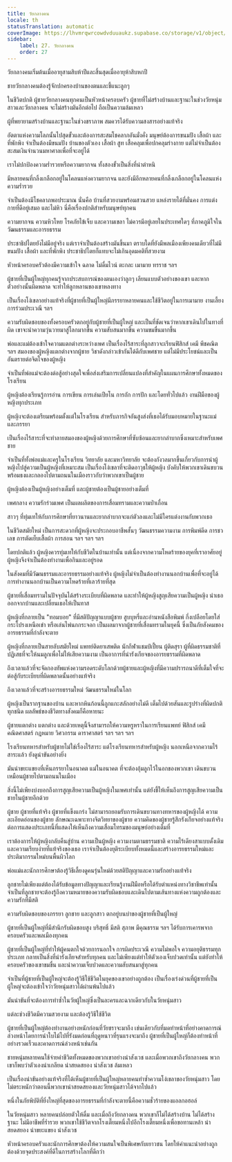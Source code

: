 ```yaml
---
title: วัยกลางคน
locale: th
statusTranslation: automatic
coverImage: https://lhvmrqwrcowdvduuaukz.supabase.co/storage/v1/object/public/strapi-uploads/small_cover-educacion-fundamental.webp-2d51a7828a2b1309555be27f7e2a61a0.webp
sidebar:
    label: 27. วัยกลางคน
    order: 27
---
```

วัยกลางคนเริ่มต้นเมื่ออายุสามสิบห้าปีและสิ้นสุดเมื่ออายุห้าสิบหกปี

ชายวัยกลางคนต้องรู้จักปกครองบ้านของตนและชี้แนะลูกๆ

ในชีวิตปกติ ผู้ชายวัยกลางคนทุกคนเป็นหัวหน้าครอบครัว ผู้ชายที่ไม่สร้างบ้านและฐานะในช่วงวัยหนุ่มสาวและวัยกลางคน จะไม่สร้างมันอีกต่อไป ถือเป็นความล้มเหลว

ผู้ที่พยายามสร้างบ้านและฐานะในช่วงชราภาพ สมควรได้รับความสงสารอย่างแท้จริง

อัตตาแห่งความโลภนั้นไปสุดขั้วและต้องการสะสมโชคลาภอันมั่งคั่ง มนุษย์ต้องการขนมปัง เสื้อผ้า และที่พักพิง จำเป็นต้องมีขนมปัง บ้านของตัวเอง เสื้อผ้า สูท เสื้อคลุมเพื่อปกคลุมร่างกาย แต่ไม่จำเป็นต้องสะสมเงินจำนวนมหาศาลเพื่อที่จะอยู่ได้

เราไม่ปกป้องความร่ำรวยหรือความยากจน ทั้งสองขั้วเป็นสิ่งที่น่าตำหนิ

มีหลายคนที่กลิ้งเกลือกอยู่ในโคลนแห่งความยากจน และยังมีอีกหลายคนที่กลิ้งเกลือกอยู่ในโคลนแห่งความร่ำรวย

จำเป็นต้องมีโชคลาภพอประมาณ นั่นคือ บ้านที่สวยงามพร้อมสวนสวย แหล่งรายได้ที่มั่นคง การแต่งกายที่ดีอยู่เสมอ และไม่หิว นี่คือเรื่องปกติสำหรับมนุษย์ทุกคน

ความยากจน ความหิวโหย โรคภัยไข้เจ็บ และความเขลา ไม่ควรมีอยู่เลยในประเทศใดๆ ที่ภาคภูมิใจในวัฒนธรรมและอารยธรรม

ประชาธิปไตยยังไม่มีอยู่จริง แต่เราจำเป็นต้องสร้างมันขึ้นมา ตราบใดที่ยังมีพลเมืองเพียงคนเดียวที่ไม่มีขนมปัง เสื้อผ้า และที่พักพิง ประชาธิปไตยก็แทบจะไม่เกินอุดมคติที่สวยงาม

หัวหน้าครอบครัวต้องมีความเข้าใจ ฉลาด ไม่ดื่มไวน์ ตะกละ เมามาย ทรราช ฯลฯ

ผู้ชายที่เป็นผู้ใหญ่ทุกคนรู้จากประสบการณ์ของตนเองว่าลูกๆ เลียนแบบตัวอย่างของเขา และหากตัวอย่างนั้นผิดพลาด จะทำให้ลูกหลานของเขาหลงทาง

เป็นเรื่องโง่เขลาอย่างแท้จริงที่ผู้ชายที่เป็นผู้ใหญ่มีภรรยาหลายคนและใช้ชีวิตอยู่ในการเมามาย งานเลี้ยง การร่วมประเวณี ฯลฯ

ความรับผิดชอบของทั้งครอบครัวตกอยู่กับผู้ชายที่เป็นผู้ใหญ่ และเป็นที่ชัดเจนว่าหากเขาเดินไปในทางที่ผิด เขาจะนำความวุ่นวายมาสู่โลกมากขึ้น ความสับสนมากขึ้น ความขมขื่นมากขึ้น

พ่อและแม่ต้องเข้าใจความแตกต่างระหว่างเพศ เป็นเรื่องไร้สาระที่ลูกสาวจะเรียนฟิสิกส์ เคมี พีชคณิต ฯลฯ สมองของผู้หญิงแตกต่างจากผู้ชาย วิชาดังกล่าวเข้ากันได้ดีกับเพศชาย แต่ไม่มีประโยชน์และเป็นอันตรายต่อจิตใจของผู้หญิง

จำเป็นที่พ่อแม่จะต้องต่อสู้อย่างสุดใจเพื่อส่งเสริมการเปลี่ยนแปลงที่สำคัญในแผนการศึกษาทั้งหมดของโรงเรียน

ผู้หญิงต้องเรียนรู้การอ่าน การเขียน การเล่นเปียโน การถัก การปัก และโดยทั่วไปแล้ว งานฝีมือของผู้หญิงทุกประเภท

ผู้หญิงจะต้องเตรียมพร้อมตั้งแต่ในโรงเรียน สำหรับภารกิจอันสูงส่งที่เธอได้รับมอบหมายในฐานะแม่และภรรยา

เป็นเรื่องไร้สาระที่จะทำลายสมองของผู้หญิงด้วยการศึกษาที่ซับซ้อนและยากลำบากซึ่งเหมาะสำหรับเพศชาย

จำเป็นที่ทั้งพ่อแม่และครูในโรงเรียน วิทยาลัย และมหาวิทยาลัย จะต้องกังวลมากขึ้นเกี่ยวกับการนำผู้หญิงไปสู่ความเป็นผู้หญิงที่เหมาะสม เป็นเรื่องโง่เขลาที่จะติดอาวุธให้ผู้หญิง บังคับให้พวกเขาเดินขบวนพร้อมธงและกลองไปตามถนนในเมืองราวกับว่าพวกเขาเป็นผู้ชาย

ผู้หญิงต้องเป็นผู้หญิงอย่างเต็มที่ และผู้ชายต้องเป็นผู้ชายอย่างเต็มที่

เพศกลาง ความรักร่วมเพศ เป็นผลผลิตของการเสื่อมทรามและความป่าเถื่อน

สาวๆ ที่ทุ่มเทให้กับการศึกษาที่ยาวนานและยากลำบากจะแก่ตัวลงและไม่มีใครแต่งงานกับพวกเธอ

ในชีวิตสมัยใหม่ เป็นการสะดวกที่ผู้หญิงจะประกอบอาชีพสั้นๆ วัฒนธรรมความงาม การพิมพ์ดีด การชวเลข การตัดเย็บเสื้อผ้า การสอน ฯลฯ ฯลฯ ฯลฯ

โดยปกติแล้ว ผู้หญิงควรทุ่มเทให้กับชีวิตในบ้านเท่านั้น แต่เนื่องจากความโหดร้ายของยุคที่เราอาศัยอยู่ ผู้หญิงจึงจำเป็นต้องทำงานเพื่อกินและอยู่รอด

ในสังคมที่มีวัฒนธรรมและอารยธรรมอย่างแท้จริง ผู้หญิงไม่จำเป็นต้องทำงานนอกบ้านเพื่อที่จะอยู่ได้ การทำงานนอกบ้านเป็นความโหดร้ายที่เลวร้ายที่สุด

ผู้ชายที่เสื่อมทรามในปัจจุบันได้สร้างระเบียบที่ผิดพลาด และทำให้ผู้หญิงสูญเสียความเป็นผู้หญิง นำเธอออกจากบ้านและเปลี่ยนเธอให้เป็นทาส

ผู้หญิงที่กลายเป็น "ทอมบอย" ที่มีสติปัญญาแบบผู้ชาย สูบบุหรี่และอ่านหนังสือพิมพ์ กึ่งเปลือยโดยใส่กระโปรงเหนือเข่า หรือเล่นไพ่นกกระจอก เป็นผลมาจากผู้ชายที่เสื่อมทรามในยุคนี้ ซึ่งเป็นภัยสังคมของอารยธรรมที่กำลังจะตาย

ผู้หญิงที่กลายเป็นสายลับสมัยใหม่ แพทย์ติดยาเสพติด นักกีฬาแชมป์เปี้ยน ผู้ติดสุรา ผู้ที่ผิดธรรมชาติที่ปฏิเสธที่จะให้นมลูกเพื่อไม่ให้เสียความงาม เป็นอาการที่น่ารังเกียจของอารยธรรมที่ผิดพลาด

ถึงเวลาแล้วที่จะจัดกองทัพแห่งความรอดระดับโลกด้วยผู้ชายและผู้หญิงที่มีความปรารถนาดีที่เต็มใจที่จะต่อสู้กับระเบียบที่ผิดพลาดนั้นอย่างแท้จริง

ถึงเวลาแล้วที่จะสร้างอารยธรรมใหม่ วัฒนธรรมใหม่ในโลก

ผู้หญิงเป็นรากฐานของบ้าน และหากหินก้อนนี้ถูกแกะสลักอย่างไม่ดี เต็มไปด้วยสันและรูปร่างที่ผิดปกติทุกชนิด ผลลัพธ์ของชีวิตทางสังคมก็คือหายนะ

ผู้ชายแตกต่าง แตกต่าง และด้วยเหตุนี้จึงสามารถให้ความหรูหราในการเรียนแพทย์ ฟิสิกส์ เคมี คณิตศาสตร์ กฎหมาย วิศวกรรม ดาราศาสตร์ ฯลฯ ฯลฯ ฯลฯ

โรงเรียนทหารสำหรับผู้ชายไม่ใช่เรื่องไร้สาระ แต่โรงเรียนทหารสำหรับผู้หญิง นอกเหนือจากความไร้สาระแล้ว ยังดูน่าขันอย่างยิ่ง

มันน่าขยะแขยงที่เห็นภรรยาในอนาคต แม่ในอนาคต ที่จะต้องอุ้มลูกไว้ในอกของพวกเขา เดินขบวนเหมือนผู้ชายไปตามถนนในเมือง

สิ่งนี้ไม่เพียงบ่งบอกถึงการสูญเสียความเป็นผู้หญิงในเพศเท่านั้น แต่ยังชี้ให้เห็นถึงการสูญเสียความเป็นชายในผู้ชายอีกด้วย

ผู้ชาย ผู้ชายที่แท้จริง ผู้ชายที่แข็งแกร่ง ไม่สามารถยอมรับการเดินขบวนทางทหารของผู้หญิงได้ ความละเอียดอ่อนของผู้ชาย ลักษณะเฉพาะทางจิตวิทยาของผู้ชาย ความคิดของผู้ชายรู้สึกรังเกียจอย่างแท้จริงต่อการแสดงประเภทนี้ที่แสดงให้เห็นถึงความเสื่อมโทรมของมนุษย์อย่างเต็มที่

เราต้องการให้ผู้หญิงกลับคืนสู่บ้าน ความเป็นผู้หญิง ความงามตามธรรมชาติ ความไร้เดียงสาแบบดั้งเดิม และความเรียบง่ายที่แท้จริงของเธอ เราจำเป็นต้องยุติระเบียบทั้งหมดนี้และสร้างอารยธรรมใหม่และประติมากรรมใหม่บนพื้นผิวโลก

พ่อแม่และนักการศึกษาต้องรู้วิธีเลี้ยงดูคนรุ่นใหม่ด้วยสติปัญญาและความรักอย่างแท้จริง

ลูกชายไม่เพียงแต่ต้องได้รับข้อมูลทางปัญญาและเรียนรู้งานฝีมือหรือได้รับตำแหน่งทางวิชาชีพเท่านั้น จำเป็นที่ลูกชายจะต้องรู้ถึงความหมายของความรับผิดชอบและเดินไปตามเส้นทางแห่งความถูกต้องและความรักที่มีสติ

ความรับผิดชอบของภรรยา ลูกชาย และลูกสาว ตกอยู่บนบ่าของผู้ชายที่เป็นผู้ใหญ่

ผู้ชายที่เป็นผู้ใหญ่ที่มีสำนึกรับผิดชอบสูง บริสุทธิ์ มีสติ สุภาพ มีคุณธรรม ฯลฯ ได้รับการเคารพจากครอบครัวและพลเมืองทุกคน

ผู้ชายที่เป็นผู้ใหญ่ที่ทำให้ผู้คนตกใจด้วยการนอกใจ การผิดประเวณี ความไม่พอใจ ความอยุติธรรมทุกประเภท กลายเป็นสิ่งที่น่ารังเกียจสำหรับทุกคน และไม่เพียงแต่ทำให้ตัวเองเจ็บปวดเท่านั้น แต่ยังทำให้ครอบครัวของเขาขมขื่น และนำความเจ็บปวดและความสับสนมาสู่ทุกคน

จำเป็นที่ผู้ชายที่เป็นผู้ใหญ่จะต้องรู้วิธีใช้ชีวิตในยุคของเขาอย่างถูกต้อง เป็นเรื่องเร่งด่วนที่ผู้ชายที่เป็นผู้ใหญ่จะต้องเข้าใจว่าวัยหนุ่มสาวได้ผ่านพ้นไปแล้ว

มันน่าขันที่จะต้องการทำซ้ำในวัยผู้ใหญ่ซึ่งเป็นละครและฉากเดียวกับในวัยหนุ่มสาว

แต่ละช่วงชีวิตมีความสวยงาม และต้องรู้วิธีใช้ชีวิต

ผู้ชายที่เป็นผู้ใหญ่ต้องทำงานอย่างหนักก่อนที่วัยชราจะมาถึง เช่นเดียวกับที่มดทำหน้าที่อย่างคาดการณ์ล่วงหน้าโดยการนำใบไม้ไปที่รังมดก่อนที่ฤดูหนาวที่รุนแรงจะมาถึง ผู้ชายที่เป็นผู้ใหญ่ก็ต้องทำหน้าที่อย่างรวดเร็วและคาดการณ์ล่วงหน้าเช่นกัน

ชายหนุ่มหลายคนใช้จ่ายค่าชีวิตทั้งหมดของพวกเขาอย่างน่าสังเวช และเมื่อพวกเขาถึงวัยกลางคน พวกเขาก็พบว่าตัวเองน่าเกลียด น่าสยดสยอง น่าสังเวช ล้มเหลว

เป็นเรื่องน่าขันอย่างแท้จริงที่ได้เห็นผู้ชายที่เป็นผู้ใหญ่หลายคนทำซ้ำความโง่เขลาของวัยหนุ่มสาว โดยไม่ตระหนักว่าตอนนี้พวกเขาน่าสยดสยองและวัยหนุ่มสาวได้จากไปแล้ว

หนึ่งในภัยพิบัติที่ยิ่งใหญ่ที่สุดของอารยธรรมที่กำลังจะตายนี้คือความชั่วร้ายของแอลกอฮอล์

ในวัยหนุ่มสาว หลายคนปล่อยตัวให้ดื่ม และเมื่อถึงวัยกลางคน พวกเขาก็ไม่ได้สร้างบ้าน ไม่ได้สร้างฐานะ ไม่มีอาชีพที่ร่ำรวย พวกเขาใช้ชีวิตจากโรงเตี๊ยมหนึ่งไปอีกโรงเตี๊ยมหนึ่งเพื่อขอทานเหล้า น่าสยดสยอง น่าขยะแขยง น่าสังเวช

หัวหน้าครอบครัวและนักการศึกษาต้องให้ความสนใจเป็นพิเศษกับเยาวชน โดยให้คำแนะนำอย่างถูกต้องด้วยจุดประสงค์ที่ดีในการสร้างโลกที่ดีกว่า
